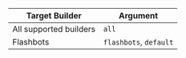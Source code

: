 <!-- TODO: pull builders from mev-share spec -->

| Target Builder | Argument |
| - | - |
| All supported builders | `all` |
| Flashbots | `flashbots`, `default` |
